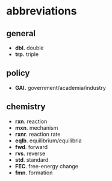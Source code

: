 # abbreviations

## general
- **dbl.** double
- **trp.** triple

## policy
- **GAI.** government/academia/industry

## chemistry
- **rxn**. reaction
- **mxn**. mechanism
- **rxnr**. reaction rate
- **eqlb**. equilibrium/equilibria
- **fwd**. forward
- **rvs**. reverse
- **std**. standard
- **FEC**. free-energy change
- **fmn.** formation